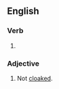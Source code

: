 ==English==

===Verb===
{{head|en|verb form}}

# {{en-past of|uncloak}}

===Adjective===
{{en-adj|-}}

# Not [[cloaked]].